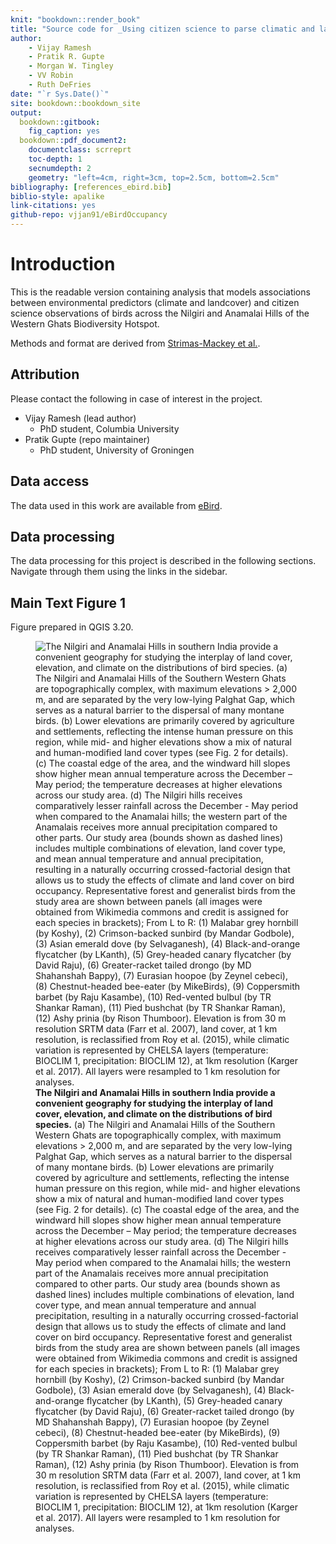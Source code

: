 ```yaml
--- 
knit: "bookdown::render_book"
title: "Source code for _Using citizen science to parse climatic and landcover influences on bird occupancy within a tropical biodiversity hotspot_"
author: 
    - Vijay Ramesh
    - Pratik R. Gupte
    - Morgan W. Tingley
    - VV Robin
    - Ruth DeFries
date: "`r Sys.Date()`"
site: bookdown::bookdown_site
output: 
  bookdown::gitbook:
    fig_caption: yes
  bookdown::pdf_document2:
    documentclass: scrreprt
    toc-depth: 1
    secnumdepth: 2
    geometry: "left=4cm, right=3cm, top=2.5cm, bottom=2.5cm"
bibliography: [references_ebird.bib]
biblio-style: apalike
link-citations: yes
github-repo: vjjan91/eBirdOccupancy
---
```


# Introduction

This is the readable version containing analysis that models associations between environmental predictors (climate and landcover) and citizen science observations of birds across the Nilgiri and Anamalai Hills of the Western Ghats Biodiversity Hotspot. 

Methods and format are derived from [Strimas-Mackey et al.](https://cornelllabofornithology.github.io/ebird-best-practices/).

## Attribution

Please contact the following in case of interest in the project.

- Vijay Ramesh (lead author)
    - PhD student, Columbia University

- Pratik Gupte (repo maintainer)
    - PhD student, University of Groningen

## Data access

The data used in this work are available from [eBird](http://ebird.org/data/download).

## Data processing

The data processing for this project is described in the following sections. Navigate through them using the links in the sidebar.

## Main Text Figure 1

Figure prepared in QGIS 3.20.

![**The Nilgiri and Anamalai Hills in southern India provide a convenient geography for studying the interplay of land cover, elevation, and climate on the distributions of bird species.**
(a) The Nilgiri and Anamalai Hills of the Southern Western Ghats are topographically complex, with maximum elevations > 2,000 m, and are separated by the very low-lying Palghat Gap, which serves as a natural barrier to the dispersal of many montane birds. (b) Lower elevations are primarily covered by agriculture and settlements, reflecting the intense human pressure on this region, while mid- and higher elevations show a mix of natural and human-modified land cover types (see Fig. 2 for details). (c) The coastal edge of the area, and the windward hill slopes show higher mean annual temperature across the December – May period; the temperature decreases at higher elevations across our study area. (d) The Nilgiri hills receives comparatively lesser rainfall across the December - May period when compared to the Anamalai hills; the western part of the Anamalais receives more annual precipitation compared to other parts. Our study area (bounds shown as dashed lines) includes multiple combinations of elevation, land cover type, and mean annual temperature and annual precipitation, resulting in a naturally occurring crossed-factorial design that allows us to study the effects of climate and land cover on bird occupancy. Representative forest and generalist birds from the study area are shown between panels (all images were obtained from Wikimedia commons and credit is assigned for each species in brackets); From L to R: (1) Malabar grey hornbill (by Koshy), (2) Crimson-backed sunbird (by Mandar Godbole), (3) Asian emerald dove (by Selvaganesh), (4) Black-and-orange flycatcher (by LKanth), (5) Grey-headed canary flycatcher (by David Raju), (6) Greater-racket tailed drongo (by MD Shahanshah Bappy), (7) Eurasian hoopoe (by Zeynel cebeci), (8) Chestnut-headed bee-eater (by MikeBirds), (9) Coppersmith barbet (by Raju Kasambe), (10) Red-vented bulbul (by TR Shankar Raman), (11) Pied bushchat (by TR Shankar Raman), (12) Ashy prinia (by Rison Thumboor). Elevation is from 30 m resolution SRTM data (Farr et al. 2007), land cover, at 1 km resolution, is reclassified from Roy et al. (2015), while climatic variation is represented by CHELSA layers (temperature: BIOCLIM 1, precipitation: BIOCLIM 12), at 1km resolution (Karger et al. 2017). All layers were resampled to 1 km resolution for analyses.](figs/fig_01.png)
